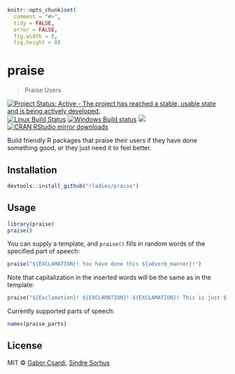 
```r
knitr::opts_chunk$set(
  comment = "#>",
  tidy = FALSE,
  error = FALSE,
  fig.width = 8,
  fig.height = 8)
```

# praise

> Praise Users

[![Project Status: Active - The project has reached a stable, usable state and is being actively developed.](http://www.repostatus.org/badges/latest/active.svg)](http://www.repostatus.org/#active)
[![Linux Build Status](https://travis-ci.org/gaborcsardi/praise.svg?branch=master)](https://travis-ci.org/gaborcsardi/praise)
[![Windows Build status](https://ci.appveyor.com/api/projects/status/github/gaborcsardi/praise?svg=true)](https://ci.appveyor.com/project/gaborcsardi/praise)
[![](http://www.r-pkg.org/badges/version/praise)](http://www.r-pkg.org/pkg/praise)
[![CRAN RStudio mirror downloads](http://cranlogs.r-pkg.org/badges/praise)](http://www.r-pkg.org/pkg/praise)


Build friendly R packages that praise their users if they have
done something good, or they just need it to feel better.

## Installation

```r
devtools::install_github("rladies/praise")
```

## Usage

```r
library(praise)
praise()
```

You can supply a template, and `praise()` fills in random words of the specified
part of speech:

```r
praise("${EXCLAMATION}! You have done this ${adverb_manner}!")
```

Note that capitalization in the inserted words will be the same as in the template:

```r
praise("${Exclamation}! ${EXCLAMATION}!-${EXCLAMATION}! This is just ${adjective}!")
```

Currently supported parts of speech:

```r
names(praise_parts)
```

## License

MIT © [Gabor Csardi](https://github.com/gaborcsardi), [Sindre Sorhus](http://sindresorhus.com)
